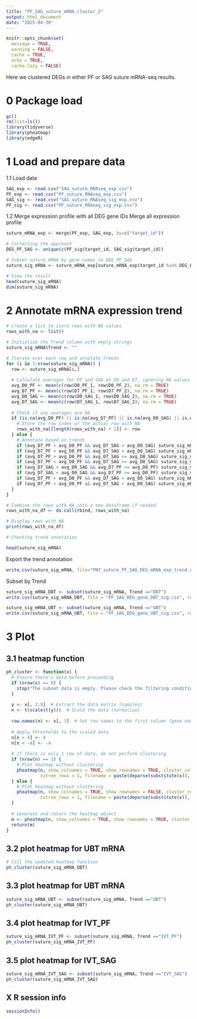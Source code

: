 ```yaml
---
title: "PF_SAG_suture_mRNA_cluster_2"
output: html_document
date: "2025-04-30"
---
```

```r
knitr::opts_chunk$set(
  message = TRUE,
  warning = FALSE,
  cache = TRUE,
  echo = TRUE,
  cache.lazy = FALSE)
```
Here we clustered DEGs in either PF or SAG suture mRNA-seq results. 

# 0 Package load
```r
gc()
rm(list=ls())
library(tidyverse)
library(pheatmap)
library(edgeR)
```


# 1 Load and prepare data
1.1 Load data
```r
SAG_exp <- read.csv("SAG_suture_RNAseq_exp.csv")
PF_exp <- read.csv("PF_suture_RNAseq_exp.csv")
SAG_sig <- read.csv("SAG_suture_RNAseq_sig_exp.csv")
PF_sig <- read.csv("PF_suture_RNAseq_sig_exp.csv")

```
1.2 Merge expression profile with all DEG gene IDs
Merge all expression profile
```r
suture_mRNA_exp <- merge(PF_exp, SAG_exp, by=c("target_id"))

```

```r
# Correcting the approach
DEG_PF_SAG <- unique(c(PF_sig$target_id, SAG_sig$target_id))

# Subset suture_mRNA by gene names in DEG_PF_SAG
suture_sig_mRNA <- suture_mRNA_exp[suture_mRNA_exp$target_id %in% DEG_PF_SAG, ]

# View the result
head(suture_sig_mRNA)
dim(suture_sig_mRNA)
```

# 2 Annotate mRNA expression trend
```r
# Create a list to store rows with NA values
rows_with_na <- list()

# Initialize the Trend column with empty strings
suture_sig_mRNA$Trend <- ""

# Iterate over each row and annotate trends
for (i in 1:nrow(suture_sig_mRNA)) {
  row <- suture_sig_mRNA[i,]
  
  # Calculate averages for PF and SAG at D0 and D7, ignoring NA values
  avg_D0_PF <- mean(c(row$D0_PF_1, row$D0_PF_2), na.rm = TRUE)
  avg_D7_PF <- mean(c(row$D7_PF_1, row$D7_PF_2), na.rm = TRUE)
  avg_D0_SAG <- mean(c(row$D0_SAG_1, row$D0_SAG_2), na.rm = TRUE)
  avg_D7_SAG <- mean(c(row$D7_SAG_1, row$D7_SAG_2), na.rm = TRUE)
  
  # Check if any averages are NA
  if (is.na(avg_D0_PF) || is.na(avg_D7_PF) || is.na(avg_D0_SAG) || is.na(avg_D7_SAG)) {
    # Store the row index or the actual row with NA
    rows_with_na[[length(rows_with_na) + 1]] <- row
  } else {
    # Annotate based on trends
    if (avg_D7_PF > avg_D0_PF && avg_D7_SAG > avg_D0_SAG) suture_sig_mRNA$Trend[i] <- "UBT"
    if (avg_D7_PF < avg_D0_PF && avg_D7_SAG < avg_D0_SAG) suture_sig_mRNA$Trend[i] <- "DBT"
    if (avg_D7_PF > avg_D0_PF && avg_D7_SAG <= avg_D0_SAG) suture_sig_mRNA$Trend[i] <- "CSU-PF"
    if (avg_D7_PF < avg_D0_PF && avg_D7_SAG >= avg_D0_SAG) suture_sig_mRNA$Trend[i] <- "CSD-PF"
    if (avg_D7_SAG > avg_D0_SAG && avg_D7_PF <= avg_D0_PF) suture_sig_mRNA$Trend[i] <- "CSU-SAG"
    if (avg_D7_SAG < avg_D0_SAG && avg_D7_PF >= avg_D0_PF) suture_sig_mRNA$Trend[i] <- "CSD-SAG"
    if (avg_D7_PF > avg_D0_PF && avg_D7_SAG < avg_D0_SAG) suture_sig_mRNA$Trend[i] <- "IVT_PF"
    if (avg_D7_PF < avg_D0_PF && avg_D7_SAG > avg_D0_SAG) suture_sig_mRNA$Trend[i] <- "IVT_SAG"
  }
}

# Combine the rows with NA into a new dataframe if needed
rows_with_na_df <- do.call(rbind, rows_with_na)

# Display rows with NA
print(rows_with_na_df)


```

```r
# Checking trend annotation

head(suture_sig_mRNA)
```

Export the trend annotation
```r
write.csv(suture_sig_mRNA, file="PN7_suture_PF_SAG_DEG_mRNA_exp_trend.csv",row.names = FALSE)
```

Subset by Trend
```r
suture_sig_mRNA_DBT <- subset(suture_sig_mRNA, Trend =="DBT")
write.csv(suture_sig_mRNA_DBT, file = "PF_SAG_DEG_gene_DBT_sig.csv", row.names = FALSE)
```

```r
suture_sig_mRNA_UBT <- subset(suture_sig_mRNA, Trend =="UBT")
write.csv(suture_sig_mRNA_UBT, file = "PF_SAG_DEG_gene_UBT_sig.csv", row.names = FALSE)
```


# 3 Plot
## 3.1 heatmap function
```r
ph_cluster <- function(x) {
  # Ensure there's data before proceeding
  if (nrow(x) == 0) {
    stop("The subset data is empty. Please check the filtering condition.")
  }
  
  y <- x[, 2:9]  # Extract the data matrix (samples)
  n <- t(scale(t(y)))  # Scale the data (normalize)
  
  row.names(n) <- x[, 1]  # Set row names to the first column (gene names)
  
  # Apply thresholds to the scaled data
  n[n > 4] <- 4
  n[n < -4] <- -4
  
  # If there is only 1 row of data, do not perform clustering
  if (nrow(n) == 1) {
    # Plot heatmap without clustering
    pheatmap(n, show_colnames = TRUE, show_rownames = TRUE, cluster_cols = FALSE, 
             cutree_rows = 1, filename = paste(deparse(substitute(x)), '_heatmap.pdf', sep = ""))
  } else {
    # Plot heatmap without clustering
    pheatmap(n, show_colnames = TRUE, show_rownames = FALSE, cluster_cols = FALSE, 
             cutree_rows = 1, filename = paste(deparse(substitute(x)), '_heatmap.pdf', sep = ""))
  }
  
  # Generate and return the heatmap object
  m <- pheatmap(n, show_colnames = TRUE, show_rownames = TRUE, cluster_cols = FALSE)
  return(m)
}

```

## 3.2 plot heatmap for UBT mRNA
```r
# Call the updated heatmap function
ph_cluster(suture_sig_mRNA_UBT)
```

## 3.3 plot heatmap for UBT mRNA
```r
suture_sig_mRNA_UBT <- subset(suture_sig_mRNA, Trend =="UBT")
ph_cluster(suture_sig_mRNA_UBT)
```

## 3.4 plot heatmap for IVT_PF
```r
suture_sig_mRNA_IVT_PF <- subset(suture_sig_mRNA, Trend =="IVT_PF")
ph_cluster(suture_sig_mRNA_IVT_PF)
```

## 3.5 plot heatmap for IVT_SAG
```r
suture_sig_mRNA_IVT_SAG <- subset(suture_sig_mRNA, Trend =="IVT_SAG")
ph_cluster(suture_sig_mRNA_IVT_SAG)
```

## X R session info
```r
sessionInfo()
```
